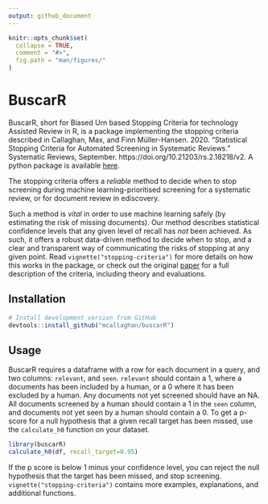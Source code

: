 ```yaml
---
output: github_document
---
```


```r
knitr::opts_chunk$set(
  collapse = TRUE,
  comment = "#>",
  fig.path = "man/figures/"
)
```


# BuscarR

BuscarR, short for Biased Urn based Stopping Criteria for technology Assisted Review in R, is a package implementing the stopping criteria described in Callaghan, Max, and Finn Müller-Hansen. 2020. “Statistical Stopping Criteria for Automated Screening in Systematic Reviews.” Systematic Reviews, September. https://doi.org/10.21203/rs.2.18218/v2. A python package is available [here](https://buscarpy.readthedocs.io/en/latest/).

The stopping criteria offers a *reliable* method to decide when to stop screening during machine learning-prioritised screening for a systematic review, or for document review in ediscovery.

Such a method is *vital* in order to use machine learning safely (by estimating the risk of missing documents). Our method describes statistical confidence levels that any given level of recall has *not* been achieved. As such, it offers a robust data-driven method to decide when to stop, and a clear and transparent way of communicating the risks of stopping at any given point. Read `vignette("stopping-criteria")` for more details on how this works in the package,
or check out the original [paper](https://doi.org/10.21203/rs.2.18218/v2) for a full description of the criteria, including theory and evaluations.

## Installation

::: .pkgdown-devel
```r
# Install development version from GitHub
devtools::install_github("mcallaghan/buscarR")
```
:::

## Usage

BuscarR requires a dataframe with a row for each document in a query, and two columns: `relevant`, and `seen`. `relevant` should contain a 1, where a documents has been included by a human, or a 0 where it has been excluded by a human. Any documents not yet screened should have an NA. All documents screened by a human should contain a 1 in the `seen` column, and documents not yet seen by a human should contain a 0. To get a p-score for a null hypothesis that a given recall target has been missed, use the `calculate_h0` function on your dataset.

```r
library(buscarR)
calculate_h0(df, recall_target=0.95)
```

If the p score is below 1 minus your confidence level, you can reject the null hypothesis that the target has been missed, and stop screening. `vignette("stopping-criteria")` contains more examples, explanations, and additional functions.
